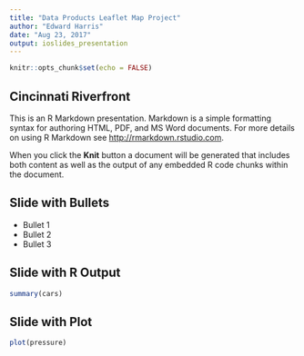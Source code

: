```yaml
---
title: "Data Products Leaflet Map Project"
author: "Edward Harris"
date: "Aug 23, 2017"
output: ioslides_presentation
---
```


```r
knitr::opts_chunk$set(echo = FALSE)
```

## Cincinnati Riverfront

This is an R Markdown presentation. Markdown is a simple formatting syntax for authoring HTML, PDF, and MS Word documents. For more details on using R Markdown see <http://rmarkdown.rstudio.com>.

When you click the **Knit** button a document will be generated that includes both content as well as the output of any embedded R code chunks within the document.

## Slide with Bullets

- Bullet 1
- Bullet 2
- Bullet 3

## Slide with R Output

```r
summary(cars)
```

## Slide with Plot

```r
plot(pressure)
```

